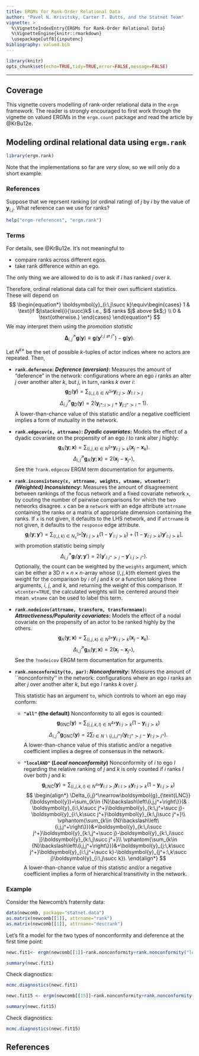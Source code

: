 ```yaml
---
title: ERGMs for Rank-Order Relational Data
author: "Pavel N. Krivitsky, Carter T. Butts, and the Statnet Team"
vignette: >
  %\VignetteIndexEntry{ERGMs for Rank-Order Relational Data}
  %\VignetteEngine{knitr::rmarkdown}
  \usepackage[utf8]{inputenc}
bibliography: valued.bib
---
```


```r
library(knitr)
opts_chunk$set(echo=TRUE,tidy=TRUE,error=FALSE,message=FALSE)
```



<!-- % Frequently used symbols -->
\def\y{\boldsymbol{y}}
\def\Y{\boldsymbol{Y}}
\def\covariate{\boldsymbol{x}}
\def\weight{\boldsymbol{w}}
\def\covariates{\mathbb{X}}
\def\e{\boldsymbol{e}}
\def\actors{{N}}
\newcommand{\actorsnot}[1]{\actors\setsub\left\{#1\right\}}
\newcommand{\distuples}[1]{\actors^{#1\ne}}
\def\nactors{ n }
\def\cnmap{\boldsymbol{\eta}}
\def\linpred{\boldsymbol{\eta}}
\def\linpar{\boldsymbol{\beta}}
\def\sendeff{\boldsymbol{\delta}}
\def\recveff{\boldsymbol{\gamma}}
\def\Z{\boldsymbol{Z}}
\def\nnatpar{ p }
\def\latdim{ d }
\def\curvpar{\boldsymbol{\theta}}
\def\curvpars{\boldsymbol{\Theta}}
\def\natcurvpars{\boldsymbol{\Theta}_{\text{N}}}
\def\designpar{\boldsymbol{\psi}}
\def\ncurvpar{ q }
\def\meanpar{\boldsymbol{\mu}}
\def\genstatsymbol{g}
\def\genstats{\boldsymbol{\genstatsymbol}}
\newcommand{\genstat}[1]{\boldsymbol{\genstatsymbol}_{\text{#1}}}
\def\target{\boldsymbol{t}}
\def\Design{\boldsymbol{D}}
\def\design{\boldsymbol{d}}
\def\dyadvals{\mathbb{S}}
\def\maxdyadvals{ s }
\def\Borel{ \mathfrak{B} }

\def\changeijv{\boldsymbol{\Delta}\sij}
\newcommand{\promote}[2]{\Delta_{#1,#2}^\nearrow}
\def\setsub{\backslash}

\newcommand{\EN}[3]{\left#1 #3 \right#2}
\newcommand{\en}[3]{#1 #3 #2}


\newcommand{\E}{\text{E}}
\newcommand{\Var}{\text{Var}}
\newcommand{\logit}{\text{logit}}
\newcommand{\N}{\text{N}}
\newcommand{\Geometric}{\text{Geometric}}
\newcommand{\Multinomial}{\text{Multinomial}}
\newcommand{\Inv}{\text{Inv}}
\newcommand{\MVN}{\text{MVN}}
\newcommand{\Bernoulli}{\text{Bernoulli}}
\newcommand{\Exponential}{\text{Exponential}}
\newcommand{\ERGM}{\text{ERGM}}
\newcommand{\RandomChoose}{\text{RandomChoose}}
\newcommand{\0}{0}
\def\dysY{\mathbb{Y}}
\def\netsY{\mathcal{Y}}
\def\iid{{\stackrel{\mathrm{i.i.d.}}{\sim}}}
\def\ind{{\stackrel{\mathrm{ind.}}{\sim}}}
\newcommand{\LN}{\text{LN}}
\newcommand{\InvChiSq}{\text{Inv}\chi^2}
\newcommand{\Dirichlet}{\text{Dirichlet}}
\newcommand{\Poisson}{\text{Poisson}}
\newcommand{\Binomial}{\text{Binomial}}
\newcommand{\Uniform}{\text{Uniform}}
\newcommand{\Prob}{\text{Pr}}
\newcommand{\Lik}{\text{L}}
\newcommand{\lateff}{\text{d}}


\def\M{P}
\def\h{h}
\def\Mteg{\M_{\curvpar;\cnmap,\genstats}}
\def\Mref{\M_\h}
\def\Mtheg{\M_{\curvpar;\Mref,\cnmap,\genstats}}


\def\sigY{\mathsf{Y}}

\def\Pteg{\Prob_{\curvpar;\genstats}}
\def\Pheg{\Prob_{\h,\genstats}}
\def\Eteg{\E_{\curvpar;\genstats}}
\def\fteg{f_{\curvpar;\genstats}}
\DeclareMathOperator{\Odds}{Odds}
\def\offset{_\text{o}}
\def\normc{\kappa}
\def\ceg{\normc_{\genstats}}
\def\cegoff{\normc_{\genstats\offset,\cnmap,\genstats}}
\def\cheg{\normc_{\h,\genstats}}
\def\chegoff{\normc_{\h,\genstat\offset,\genstats}}
\DeclareMathOperator*{\argmax}{arg\,max}
\DeclareMathOperator*{\argmin}{arg\,min}
\newcommand{\ilogit}{\text{logit}^{-1}}
\def\reals{\mathbb{R}}
\def\naturals{\mathbb{N}}
\def\BB{\mathbb{B}}
\def\ij{{i,j}}
\def\ji{{j,i}}
\def\pij{{(i,j)}}
\def\pji{{(j,i)}}
\def\ipjp{{i',j'}}
\def\pipjp{{(i',j')}}
\def\tij{\oplus\pij}
\def\ijdysY{{\pij\in\dysY}}
\def\ynetsY{{\y\in\netsY}}
\def\ypnetsY{{\y'\in\netsY}}
\def\sij{_{i,j}}
\def\sijk{_{i,j,k}}
\def\sik{_{i,k}}
\def\l{l}
\def\sil{_{i,\l}}
\def\sji{_{j,i}}
\def\sli{_{\l,i}}
\def\slj{_{\l,j}}
\def\slk{_{\l,k}}
\def\sipjp{_{i',j'}}
\def\Yij{\Y\!\sij}
\def\yij{\y\sij}
\def\Yji{\Y\!\sji}
\def\yji{\y\sji}
\def\ytij{\y\tij}
\def\Yyij{\Yij=\yij}
\def\Yy{\Y=\y}
\def\sobs{_{\text{obs}}}
\def\smis{_{\text{mis}}}
\def\Yobs{\Y\sobs}
\def\yobs{\y\sobs}
\def\Ymis{\Y\smis}
\def\ymis{\y\smis}
\def\Yyobs{\Yobs=\yobs}
\def\Yymis{\Ymis=\ymis}
\def\half{\frac{1}{2}}
\def\jplus{j^+}
\makeatletter
\newcommand{\myrel}[3][.3]{\binrel@{#3}%
  \binrel@@{\mathop{\kern\z@#3}\limits^{\vbox to #1\ex@{\kern-\tw@\ex@
\hbox{\scriptsize #2}\vss}}}}
\makeatother
\newcommand{\pref}[1][]{\myrel{\ensuremath{\,\,#1}}{\succ}}
\newcommand{\npref}[1][]{\myrel[-0.2]{\ensuremath{#1}}{\nsucc}}
\newcommand{\indiff}[1][]{\myrel{\ensuremath{#1}}{\cong}}


\newcommand{\yat}[1]{\y^{t#1}}
\newcommand{\Yat}[1]{\Y^{t#1}}
\newcommand{\Yyat}[1]{\Yat{#1}=\yat{#1}}
\newcommand{\Yya}[1]{\Y^{#1}=y^{#1}}

<!-- %\newcommand{\natpar}[1][]{\cnmap#1(\curvpar)} -->
<!-- %\newcommand{\natparS}[1]{\cnmap(\curvpar^{#1})} -->
\newcommand{\natpar}[1][]{\curvpar#1}
\newcommand{\natparS}[1]{\curvpar^{#1}}

<!-- % exp with parentheses -->
\newcommand{\myexp}[1]{\exp\mathchoice{\left(#1\right)}{(#1)}{(#1)}{(#1)}}
\newcommand{\I}[1]{\mathbb{I}\left(#1\right)}
\newcommand{\egopref}[4]{#1_{#2:\,#3\succ #4}}
\newcommand{\ypref}[3]{\egopref{\y}{#1}{#2}{#3}}
\newcommand{\yvpref}[3]{\egopref{\yv}{#1}{#2}{#3}}
<!-- %\newcommand{\egopref}[4]{\I{#1_{#2,#3}\pref #1_{#2,#4}}} -->
\newcommand{\egoswapr}[4]{#1^{#2:\,#3\rightleftarrows#4}}

\def\ipromotej{\promote{i}{j}}
\newcommand{\promotev}[2]{\boldsymbol{\Delta}_{#1,#2}^\nearrow}
\def\ipromotejv{\promotev{i}{j}}


\newcommand{\pkg}[1]{\texttt{#1}}
\newcommand{\proglang}[1]{\textsf{#1}}

\def\indep{\perp\!\!\!\perp}
\newcommand{\condind}[3]{#1 \indep #2 \,|\, #3}
\newcommand{\code}[1]{\Q{#1}}

\providecommand{\abs}[1]{\left\lvert#1\right\rvert}

\def\t{^{\mathsf{T}}}
\def\c{^{\mathsf{c}}}
\newcommand{\fromthru}[2]{\left\{#1\,..\,#2\right\}}

\newcommand{\innerprod}[2]{{#1}^\top{#2}}

\newcommand{\centercol}[1]{\multicolumn{1}{c}{#1}}
\newcommand{\coef}[2]{$#1$ $(#2)$}
\newcommand{\scoef}[2]{$\mathbf{#1}$ $(#2)$}

\def\Mct{\mu}
\def\Mlbg{\lambda}
\def\drefdct{\frac{d\Mref}{d\Mct}}
\def\drefdlbg{\frac{d\Mref}{d\Mlbg}}
\def\dtegdref{\frac{d\Mteg}{d\Mref}}
\def\dtegdct{\frac{d\Mteg}{d\Mct}}


<script type="text/x-mathjax-config">
MathJax.Hub.Config({
  TeX: { equationNumbers: { autoNumber: "AMS" } }
});
</script>

<style>
.nobullet li {
  list-style-type: none;
}
</style>

   
---

## Coverage

This vignette covers modelling of rank-order relational data in the `ergm` framework. The reader is strongly encouraged to first work through the vignette on valued ERGMs in the `ergm.count` package and read the article by @KrBu12e.

## Modeling ordinal relational data using `ergm.rank`

```r
library(ergm.rank)
```

Note that the implementations so far are *very* slow, so we will only do a short example.

### References
Suppose that we reprsent ranking (or ordinal rating) of $j$ by $i$ by the value of $\yij$. What reference can we use for ranks?

```r
help("ergm-references", "ergm.rank")
```

### Terms
For details, see @KrBu12e. It's not meaningful to

* compare ranks across different egos.
* take rank difference within an ego.

The only thing we are allowed to do is to ask if $i$ has ranked $j$ over $k$.

Therefore, ordinal relational data call for their own sufficient statistics. These will depend on
$$
\begin{equation*}
\ypref{i}{j}{k}\equiv\begin{cases}
  1 & \text{if $j\stackrel{i}{\succ}k$ i.e.,  $i$ ranks $j$ above $k$;} \\
  0 & \text{otherwise.}
\end{cases}
\end{equation*}
$$
We may interpret them using the *promotion statistic*
$$\ipromotejv \genstats(\y)\equiv \genstats(\egoswapr{\y}{i}{j}{\jplus})-\genstats(\y).$$

Let $\distuples{k}$ be the set of possible $k$-tuples of actor indices where no actors are repeated. Then,

* **`rank.deference`: *Deference (aversion)*:** Measures the amount of "deference" in the network: configurations where an ego $i$ ranks an alter $j$ over another alter $k$, but $j$, in turn, ranks $k$ over $i$:
$$ \genstat{D}(\y) = \sum_{(i,j,\l)\in \distuples{3}} \ypref{\l}{j}{i}\ypref{i}{\l}{j} $$
$$ \ipromotej \genstat{D}(\y) = 2\en(){\ypref{\jplus}{i}{j}+\ypref{j}{\jplus}{i} - 1}. $$
  A lower-than-chance
  value of this statistic and/or a negative coefficient implies a form
  of mutuality in the network.
  
* **`rank.edgecov(x, attrname)`: *Dyadic covariates*:** Models the effect of a dyadic covariate on the propensity of an ego $i$ to rank alter $j$ highly:
$$ \genstat{A}(\y;\covariate) = \sum_{(i,j,k)\in \distuples{3}} \ypref{i}{j}{k}(\covariate_j-\covariate_k).$$
$$ \ipromotej \genstat{A}(\y;\covariate)= 2(\covariate_{j}-\covariate_{\jplus}),$$
  See the `?rank.edgecov` ERGM term documentation for arguments.
  
* **`rank.inconsistency(x, attrname, weights, wtname, wtcenter)`: *(Weighted) Inconsistency*:**
  Measures the amount of disagreement between rankings of the focus
  network and a fixed covariate network `x`, by couting the number of pairwise
  comparisons for which the two networks disagree. `x` can be a `network` with an edge
  attribute `attrname` containing the ranks or a matrix of
  appropriate dimension containing the ranks. If `x` is not
  given, it defaults to the LHS network, and if `attrname` is
  not given, it defaults to the `response` edge attribute.
  $$\genstat{I}(\y;\y') = \sum_{(i,j,k)\in\distuples{3}_s} \left[ \ypref{i}{j}{k}\en(){1-\egopref{\y'}{i}{j}{k}} + \left(1-\ypref{i}{j}{k}\right) \egopref{\y'}{i}{j}{k} \right],$$ 
with promotion statistic being simply 
$$ \ipromotej \genstat{I}(\y;\y') = 2(\egopref{\y'}{i}{\jplus}{j}-\egopref{\y'}{i}{j}{\jplus}).$$
  Optionally, the count can be weighted by the `weights`
  argument, which can be either a 3D $n\times n\times n$-array
  whose $(i,j,k)$th element gives the weight for the
  comparison by $i$ of $j$ and $k$ or a function taking
  three arguments,  $i$, $j$, and $k$, and returning
  the weight of this comparison. If `wtcenter=TRUE`, the
  calculated weights will be centered around their
  mean. `wtname` can be used to label this term.
  
* **`rank.nodeicov(attrname, transform, transformname)`: *Attractiveness/Popularity covariates*:**  Models the effect of a nodal covariate on the propensity of an
  actor to be ranked highly by the others.
$$ \genstat{A}(\y;\covariate) = \sum_{(i,j,k)\in \distuples{3}} \ypref{i}{j}{k}(\covariate_j-\covariate_k).$$
$$ \ipromotej \genstat{A}(\y;\covariate)= 2(\covariate_{j}-\covariate_{\jplus}), $$
  See the `?nodeicov` ERGM term documentation for arguments.

* **`rank.nonconformity(to, par)`: *Nonconformity*:**
  Measures the amount of ``nonconformity'' in the network: configurations where an ego
  $i$ ranks an alter $j$ over another alter $k$, but
  ego $l$ ranks $k$ over $j$.
  
    This statistic has an argument `to`, which controls
    to whom an ego may conform:

    + **`"all"` (the default)** Nonconformity to all
    egos is counted:
    $$ \genstat{GNC}(\y) = \sum_{(i,j,k,\l)\in \distuples{4}}\ypref{\l}{j}{k}\left(1-\ypref{i}{j}{k}\right) $$
    $$ \ipromotej \genstat{GNC}(\y) = 2\sum_{\l \in \actorsnot{i,j,\jplus}}\en(){\ypref{\l}{\jplus}{j}-\ypref{\l}{j}{\jplus}}. $$
    A lower-than-chance
    value of this statistic and/or a negative coefficient implies a
    degree of consensus in the network.
    
    + **`"localAND"` (*Local nonconformity*)**
    Nonconformity of $i$ to ego $l$ regarding the relative ranking
    of $j$ and $k$ is only counted if $i$ ranks $l$
    over both $j$ and $k$:
    $$\genstat{LNC}(\y) = \sum_{(i,j,k,\l)\in \distuples{4}} \ypref{i}{\l}{j} \ypref{i}{\l}{k} \ypref{\l}{j}{k} (1-\ypref{i}{j}{k})$$
$$
\begin{align*}
  \ipromotej \genstat{LNC}(\y)=\sum_{k\in \actorsnot{i,j,\jplus}}(&  \ypref{i}{k}{\jplus}\ypref{k}{\jplus}{j}-\ypref{i}{k}{\jplus}\ypref{k}{j}{\jplus}\\
  \vphantom{\sum_{k\in \actorsnot{i,j,\jplus}}}&+\ypref{k}{i}{\jplus}\ypref{k}{\jplus}{j}-\ypref{k}{i}{j}\ypref{k}{j}{\jplus}\\
  \vphantom{\sum_{k\in \actorsnot{i,j,\jplus}}}&+\ypref{j}{k}{\jplus}\ypref{i}{\jplus}{k}-\ypref{\jplus}{k}{j}\ypref{i}{j}{k}). 
\end{align*}
$$
    A lower-than-chance
    value of this statistic and/or a negative coefficient implies a
    form of hierarchical transitivity in the network.

### Example

Consider the Newcomb's fraternity data:
```r
data(newcomb, package="statnet.data")
as.matrix(newcomb[[1]], attrname="rank")
as.matrix(newcomb[[1]], attrname="descrank")
```

Let's fit a model for the two types of nonconformity and deference at the first time point:

```r
newc.fit1<- ergm(newcomb[[1]]~rank.nonconformity+rank.nonconformity("localAND")+rank.deference,response="descrank",reference=~CompleteOrder,control=control.ergm(MCMC.burnin=4096, MCMC.interval=32, CD.conv.min.pval=0.05),eval.loglik=FALSE)
```

```r
summary(newc.fit1)
```

Check diagnostics:

```r
mcmc.diagnostics(newc.fit1)
```

```r
newc.fit15 <- ergm(newcomb[[15]]~rank.nonconformity+rank.nonconformity("localAND")+rank.deference,response="descrank",reference=~CompleteOrder,control=control.ergm(MCMC.burnin=4096, MCMC.interval=32, CD.conv.min.pval=0.05),eval.loglik=FALSE)
```

```r
summary(newc.fit15)
```

Check diagnostics:
```r
mcmc.diagnostics(newc.fit15)
```


## References


